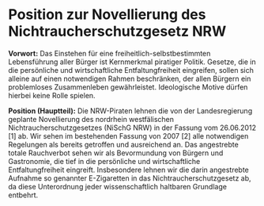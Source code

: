 = Position zur Novellierung des Nichtraucherschutzgesetz NRW =

'''Vorwort:'''
Das Einstehen für eine freiheitlich-selbstbestimmten Lebensführung aller Bürger ist Kernmerkmal piratiger Politik. Gesetze, die in die persönliche und wirtschaftliche Entfaltungfreiheit eingreifen, sollen sich alleine auf einen notwendigen Rahmen beschränken, der allen Bürgern ein problemloses Zusammenleben gewährleistet. Ideologische Motive dürfen hierbei keine Rolle spielen.

'''Position (Hauptteil):'''
Die NRW-Piraten lehnen die von der Landesregierung geplante Novellierung des nordrhein westfälischen Nichtraucherschutzgesetzes (NiSchG NRW) in der Fassung vom 26.06.2012 [1] ab. Wir sehen im bestehenden Fassung von 2007 [2] alle notwendigen Regelungen als bereits getroffen und ausreichend an. Das angestrebte totale Rauchverbot sehen wir als Bevormundung von Bürgern und Gastronomie, die tief in die persönliche und wirtschaftliche Entfaltungfreiheit eingreift. Insbesondere lehnen wir die darin angestrebte Aufnahme so genannter E-Zigaretten in das Nichtraucherschutzgesetz ab, da diese Unterordnung jeder wissenschaftlich haltbaren Grundlage entbehrt.
